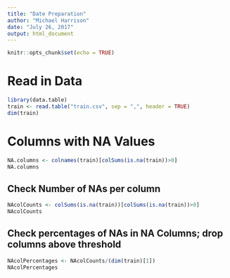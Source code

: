 ```yaml
---
title: "Date Preparation"
author: "Michael Harrison"
date: "July 26, 2017"
output: html_document
---
```


```r
knitr::opts_chunk$set(echo = TRUE)
```

# Read in Data
```r
library(data.table)
train <- read.table("train.csv", sep = ",", header = TRUE)
dim(train)
```

# Columns with NA Values

```r
NA.columns <- colnames(train)[colSums(is.na(train))>0]
NA.columns

```

## Check Number of NAs per column

```r
NAcolCounts <- colSums(is.na(train))[colSums(is.na(train))>0]
NAcolCounts
```

## Check percentages of NAs in NA Columns; drop columns above threshold

```r
NAcolPercentages <- NAcolCounts/(dim(train)[1])
NAcolPercentages
```

